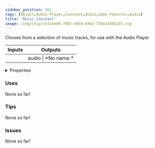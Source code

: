 ```yaml
---
sidebar_position: 451
tags: [Object,Audio Player,Constant,Audio,Game Features,Audio]
title: 'Music Constant'
image: /img/chip/ce3cbe60-7983-4458-b44a-738ea7036155.svg
---
```


Choose from a selection of music tracks, for use with the Audio Player.



<IChip uuid="ce3cbe60-7983-4458-b44a-738ea7036155"/>

<table><thead><tr><th>Inputs</th><th>Outputs</th></tr></thead><tbody><tr><td /><td>audio | *No name.*</td></tr></tbody></table>

<details>
  <summary>Properties</summary>
  <div>
    <div>
    <table>
      <tbody>
        <tr>
          <td>Is beta required?</td>
          <td>No</td>
        </tr>
        <tr>
          <td>Is chip a trolling risk?</td>
          <td>No</td>
        </tr>
        <tr>
          <td>Is chip a role assignment risk?</td>
          <td>No</td>
        </tr>
        <tr>
          <td>Chip UUID</td>
          <td>ce3cbe60-7983-4458-b44a-738ea7036155</td>
        </tr>
        <tr>
          <td>Room availability</td>
          <td>Available everywhere</td>
        </tr>
      </tbody>
    </table>
    </div>
  </div>
</details>

### Uses

None so far!

### Tips

None so far!

### Issues

None so far!
